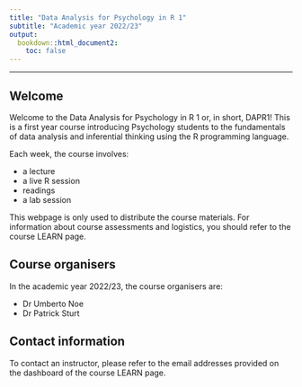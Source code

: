 ```yaml
---
title: "Data Analysis for Psychology in R 1"
subtitle: "Academic year 2022/23"
output: 
  bookdown::html_document2:
    toc: false
---
```



---


## Welcome

Welcome to the Data Analysis for Psychology in R 1 or, in short, DAPR1! This is a first year course introducing Psychology students to the fundamentals of data analysis and inferential thinking using the R programming language.

Each week, the course involves:

- a lecture
- a live R session
- readings
- a lab session

This webpage is only used to distribute the course materials. For information about course assessments and logistics, you should refer to the course LEARN page.


## Course organisers

In the academic year 2022/23, the course organisers are:

- Dr Umberto Noe
- Dr Patrick Sturt


## Contact information

To contact an instructor, please refer to the email addresses provided on the dashboard of the course LEARN page.


<!-- Page style -->

<div class="tocify-extend-page" data-unique="tocify-extend-page" style="height: 0;"></div>
